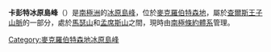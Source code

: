 {{expand|time=2014-01-02T16:48:45+00:00}}
{{unreferenced|time=2014-01-02T16:48:45+00:00}}
{{Coord|73|37|S|61|15|E|source:GNIS|display=title}}

'''卡彭特冰原島峰'''（{{lang-en|Carpenter Nunatak}}）是[[南極洲|南極洲]]的[[冰原島峰|冰原島峰]]，位於[[麥克羅伯特森地|麥克羅伯特森地]]，屬於[[查爾斯王子山脈|查爾斯王子山脈]]的一部分，處於[[馬瑟山|馬瑟山]]和[[孟席斯山|孟席斯山]]之間，現時由[[南極條約體系|南極條約體系]]管理。

{{DEFAULTSORT:Carpenter Nunatak}}
[[Category:麥克羅伯特森地冰原島峰|Category:麥克羅伯特森地冰原島峰]]


{{MacRobertsonLand-geo-stub}}